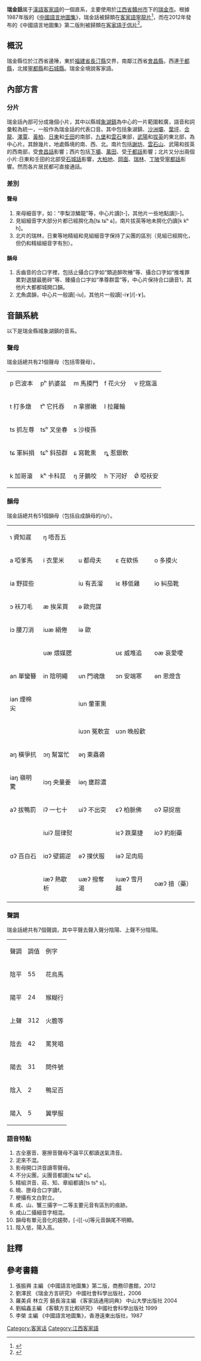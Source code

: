 {{Pathnav|語言|漢藏語系|漢語族|客家語|frame=1}}
{{Infobox Language
|name= 瑞金話/瑞金客家話
|nativename= Sui-kîm Hak-kâ-fa
|states=[[中國|中國]]
|region={{main|客家地區}}
主要分佈在中國[[江西省|江西省]][[贛州市|贛州市]]下的[[瑞金市|瑞金市]]。
|familycolor= 漢藏語系
|fam1= [[漢藏語系|漢藏語系]]
|fam2= [[漢語|漢語]]
|fam3=[[客家語|客家語]]
|fam4=[[於信片|於信片]]
|nation= 無
|agency= 無
|isoexception=dialect}}
{{客家}}
'''瑞金話'''属于[[漢語|漢語]][[客家語|客家語]]的一個直系，主要使用於[[江西省|江西省]][[贛州市|贛州市]]下的[[瑞金市|瑞金市]]。根據1987年版的《[[中國語言地圖集|中國語言地圖集]]》，瑞金話被歸類在[[客家語|客家語]][[寧龍片|寧龍片]]<ref name = "中國語言地圖集">{{Cite book | author = 李榮 | title = 中國語言地圖集 | location = 香港 | publisher = 香港朗文（遠東）出版社 | date = 1988 | pages =  | ISBN = 0582999030 | accessdate = 2014-12-31 | url = http://books.google.com.my/books/about/%E4%B8%AD%E5%9B%BD%E8%AF%AD%E8%A8%80%E5%9C%B0%E5%9B%BE%E9%9B%86.html?id=_BwYKAAACAAJ&redir_esc=y | language = zh | quote = 六、寧龍片 包括江西省的十三個縣：寧都、興國、石城、瑞金、會昌... | archive-date = 2015-01-01 | archive-url = https://web.archive.org/web/20150101063918/http://books.google.com.my/books/about/%E4%B8%AD%E5%9B%BD%E8%AF%AD%E8%A8%80%E5%9C%B0%E5%9B%BE%E9%9B%86.html?id=_BwYKAAACAAJ&redir_esc=y | dead-url = no }}</ref>，而在2012年發布的《中國語言地圖集》第二版則被歸類在[[客家語|客家語]][[于信片|于信片]]<ref name = "中國語言地圖集第二版">{{Cite book | author = 張振興 | title = 中國語言地圖集第二版 | location = 北京 | publisher = 商務印書馆 | date = 2012 | pages = 116-124 | ISBN = 7100070546 | accessdate = 2014-12-31 | url = http://books.google.com.my/books/about/%E4%B8%AD%E5%9B%BD%E8%AF%AD%E8%A8%80%E5%9C%B0%E5%9B%BE%E9%9B%86.html?id=qRMEnwEACAAJ&redir_esc=y | language = zh | quote = 七、于信片 共11個縣市 江西省：于都縣 贛縣 南康縣 大余縣 崇義縣 上猶縣 興國縣 瑞金市 安遠縣... | archive-date = 2015-01-01 | archive-url = https://web.archive.org/web/20150101063817/http://books.google.com.my/books/about/%E4%B8%AD%E5%9B%BD%E8%AF%AD%E8%A8%80%E5%9C%B0%E5%9B%BE%E9%9B%86.html?id=qRMEnwEACAAJ&redir_esc=y | dead-url = no }}</ref>。

==概況==
瑞金縣位於江西省邊陲，東於[[福建省|福建省]][[長汀縣|長汀縣]]交界，南鄰江西省[[會昌縣|會昌縣]]，西連[[于都縣|于都縣]]，北接[[寧都縣|寧都縣]]和[[石城縣|石城縣]]。瑞金全境說客家語。

==內部方言==
===分片===
瑞金話內部可分成幾個小片，其中以縣城[[象湖镇_(瑞金市)|象湖鎮]]為中心的一片範圍較廣，語音和詞彙較為統一，一般作為瑞金話的代表口音。其中包括象湖鎮、[[沙洲壩|沙洲壩]]、[[葉坪|葉坪]]、[[合龍|合龍]]、[[澤覃|澤覃]]、[[黃柏|黃柏]]、[[日東|日東]]和[[壬田|壬田]]的南部，[[九堡|九堡]]和[[雲石|雲石]]東部，[[武陽|武陽]]和[[拔英|拔英]]的東北部，為中心片。其餘幾片，地處縣境的南、西、北。南片包括[[謝坊|謝坊]]、[[雲石山|雲石山]]、武陽和拔英的西南部，受[[會昌話|會昌話]]影響；西片包括[[下壩|下壩]]、[[萬田|萬田]]、受[[于都話|于都話]]影響；北片又分出兩個小片:日東和壬田的北部受[[石城話|石城話]]影響，[[大柏地|大柏地]]、[[岡面|岡面]]、[[瑞林|瑞林]]、[[丁陂|丁陂]]受[[寧都話|寧都話]]影響。然而各片居民都可直接通話。

===差別===
====聲母====
#來母細音字，如：“李梨涼鱗龍”等，中心片讀[t-]，其他片一些地點讀[l-]。
#見組細音字大部分片都已經腭化為[tɕ tɕʰ ɕ]，南片拔英等地未腭化仍讀[k kʰ h]。
#北片的瑞林，日東等地精組和見組細音字保持了尖團的區別（見組已經腭化，但仍和精組細音字有別）。
====韻母====
#舌齒音的合口字裡，包括止攝合口字如“類追醉吹棰”等、攝合口字如“推堆罪累對退腿最脆碎”等、臻攝合口字如“準尊群雲”等，中心片保持合口讀音1，其他片大都都城開口韻。
#尤魚虞韻，中心片一般讀[-iu]，其他片一般讀[-iɤ]/[-ɤ]。

==音韻系統==
以下是瑞金縣城象湖鎮的音系。
=== 聲母 ===
瑞金話總共有21個聲母（包括零聲母）。
{| class="wikitable"
|-
|  p 巴波本 || pʰ 扒婆盆 || m 馬摸門 || f 花火分 || v 挖窩溫
|-
|  t 打多燉 || tʰ 它托吞 || n 拿挪嫩 || l 拉羅輪 ||  
|-
|  ts 抓左尊 || tsʰ 叉坐春 || s 沙梭孫 ||   ||   
|-
|  tɕ 軍糾捐 || tɕʰ 斜茄群 || ɕ 寫靴熏 || ȵ 惹銀軟 ||   
|-
|  k 加哥滾 || kʰ 卡科昆 || ŋ 牙鵝咬 || h 下河好 || Ǿ 啞袄安
|}

=== 韻母 ===
瑞金話總共有51個韻母（包括自成韻母的/ŋ/）。
{| class="wikitable"
|-
| ɿ 資知遲 || ŋ 唔吾五 ||  ||  || 
|-
| a 啞爹馬 || i 衣里米 || u 都母夫 || ɛ 在欸係 || o 多摸火
|-
| ia 野提些 ||  || iu 有丟溜 || iɛ 移低雞 || io 糾茄靴 
|-
| ɔ 袄刀毛 || æ 挨呆買 || ə 歐兜謀 ||  || 
|-
| iɔ 腰刀消 || iuæ 絹倦 || iə 歐 ||  || 
|-
|  || uæ 煨媒腮 ||  || uɛ 威堆追 || oæ 哀愛噯 
|-
| an 單蠻簪 || in 陰明繩 || un 門魂燉 || ɔn 安端寒 || ən 恩燈含
|-
| ian 煙棉尖 ||  || iun 暈軍熏 ||  || 
|-
|  ||  || iuɔn 冤軟宣 || uɔn 晚般歡 || 
|-
| aŋ 橫爭抗 || ɔŋ 幫當忙 || əŋ 東蟲砻 ||  || 
|-
| iaŋ 嶺明驚 || iɔŋ 央量姜 || iəŋ 壅踪濃 ||  || 
|-
| aʔ 拔鴨罰 || iʔ 一七十 || uiʔ 不出突 || ɛʔ 柏脈佛 || oʔ 惡捉凿
|-
|  || iuiʔ 屈律熨 ||  || iɛʔ 跌葉捷 || ioʔ 約削藥
|-
| ɑʔ 百白石 || iɑʔ 壁錫逆 || əʔ 撲伏服 || iəʔ 足肉局 || 
|-
|  || iæʔ 熱歇析 || uæʔ 撥奪渴 || iuæʔ 雪月越 || oæʔ 揞（藥）
|-
|}

=== 聲調 ===
瑞金話總共有7個聲調，其中平聲去聲入聲分陰陽、上聲不分陰陽。
{| class="wikitable"
|-
| 聲調 || 調值 || 例字 
|-
| 陰平 || 55 || 花烏馬
|-
| 陽平 || 24 || 猴糊行
|-
| 上聲 || 312 || 火膽等
|-
| 陰去 || 42 || 罵凳唱
|-
| 陽去 || 31 || 問件號
|-
| 陰入 || 2 || 鴨足百
|-
| 陽入 || 5 || 翼學服
|}

=== 語音特點 ===
#古全塞音、塞擦音聲母不論平仄都讀送氣清音。
#泥來不混。
#影母開口洪音讀零聲母。
#不分尖團，尖團音都讀[tɕ tɕʰ ɕ]。
#精組洪音、莊、知、章組都讀[ts tsʰ s]。
#曉、匣母合口字讀f。
#梗攝有文白對立。
#咸、山、蟹三攝字一二等主要元音有區別的痕跡。
#咸山二攝細音字相混。
#韻母有單元音化的趨勢，[-i][-u]等元音韻尾不明顯。
#陰入低，陽入高。

==註釋==
{{reflist}}

==參考書籍==
#張振興 主編 《中國語言地圖集》第二版，商務印書館，2012
#劉澤民 《瑞金方言研究》 中國社會科學出版社，2006
#羅美貞 林立芳 饒長溶主編 《客家話通用詞典》 中山大學出版社 2004
#劉綸鑫主編 《客贛方言比較研究》 中國社會科學出版社 1999
#李榮 主編 《中國語言地圖集》，香港遠東出版社，1987

{{客家语}}
{{汉语}}
[[Category:客家话|Category:客家话]]
[[Category:江西客家語|Category:江西客家語]]